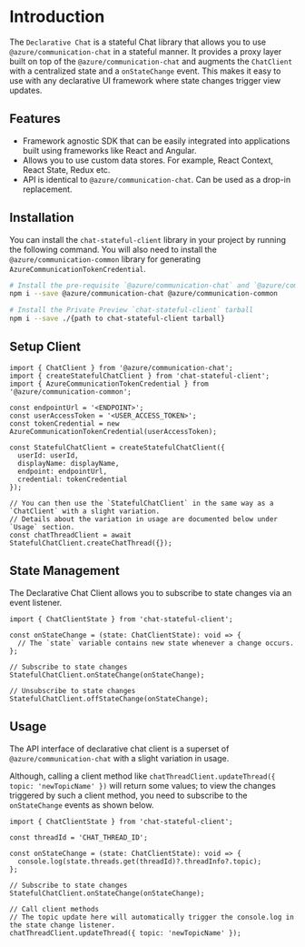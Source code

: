 
<Meta title="Stateful Client/Chat Introduction" />

# Introduction

The `Declarative Chat` is a stateful Chat library that allows you to use `@azure/communication-chat` in a stateful manner.
It provides a proxy layer built on top of the `@azure/communication-chat` and augments the `ChatClient` with a centralized state and a `onStateChange` event. This makes it easy to use with any declarative UI framework where state changes trigger view updates.

## Features

- Framework agnostic SDK that can be easily integrated into applications built using frameworks like React and Angular.
- Allows you to use custom data stores. For example, React Context, React State, Redux etc.
- API is identical to `@azure/communication-chat`. Can be used as a drop-in replacement.

## Installation

You can install the `chat-stateful-client` library in your project by running the following command.
You will also need to install the `@azure/communication-common` library for generating `AzureCommunicationTokenCredential`.

```bash
# Install the pre-requisite `@azure/communication-chat` and `@azure/communication-common` library
npm i --save @azure/communication-chat @azure/communication-common

# Install the Private Preview `chat-stateful-client` tarball
npm i --save ./{path to chat-stateful-client tarball}
```

## Setup Client

```tsx
import { ChatClient } from '@azure/communication-chat';
import { createStatefulChatClient } from 'chat-stateful-client';
import { AzureCommunicationTokenCredential } from '@azure/communication-common';

const endpointUrl = '<ENDPOINT>';
const userAccessToken = '<USER_ACCESS_TOKEN>';
const tokenCredential = new AzureCommunicationTokenCredential(userAccessToken);

const StatefulChatClient = createStatefulChatClient({
  userId: userId,
  displayName: displayName,
  endpoint: endpointUrl,
  credential: tokenCredential
});

// You can then use the `StatefulChatClient` in the same way as a `ChatClient` with a slight variation.
// Details about the variation in usage are documented below under `Usage` section.
const chatThreadClient = await StatefulChatClient.createChatThread({});
```

## State Management

The Declarative Chat Client allows you to subscribe to state changes via an event listener.

```tsx
import { ChatClientState } from 'chat-stateful-client';

const onStateChange = (state: ChatClientState): void => {
  // The `state` variable contains new state whenever a change occurs.
};

// Subscribe to state changes
StatefulChatClient.onStateChange(onStateChange);

// Unsubscribe to state changes
StatefulChatClient.offStateChange(onStateChange);
```

## Usage

The API interface of declarative chat client is a superset of `@azure/communication-chat` with a slight variation in usage.

Although, calling a client method like `chatThreadClient.updateThread({ topic: 'newTopicName' })` will return some values; to view the changes triggered by such a client method, you need to subscribe to the `onStateChange` events as shown below.

```tsx
import { ChatClientState } from 'chat-stateful-client';

const threadId = 'CHAT_THREAD_ID';

const onStateChange = (state: ChatClientState): void => {
  console.log(state.threads.get(threadId)?.threadInfo?.topic);
};

// Subscribe to state changes
StatefulChatClient.onStateChange(onStateChange);

// Call client methods
// The topic update here will automatically trigger the console.log in the state change listener.
chatThreadClient.updateThread({ topic: 'newTopicName' });
```
